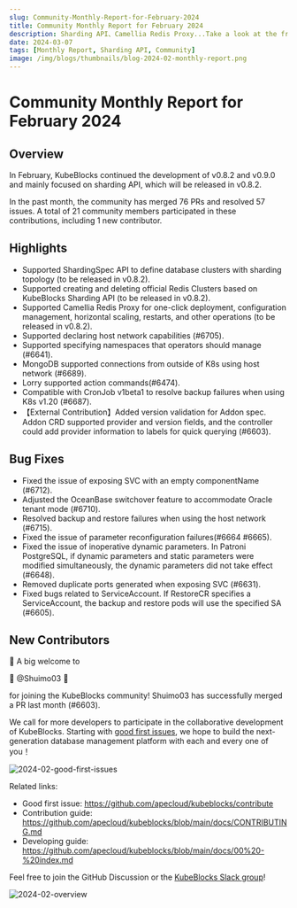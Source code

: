 ```yaml
---
slug: Community-Monthly-Report-for-February-2024
title: Community Monthly Report for February 2024
description: Sharding API、Camellia Redis Proxy...Take a look at the fresh news in the KubeBlocks Community.
date: 2024-03-07
tags: [Monthly Report, Sharding API, Community]
image: /img/blogs/thumbnails/blog-2024-02-monthly-report.png
---
```


# Community Monthly Report for February 2024

## Overview

In February, KubeBlocks continued the development of v0.8.2 and v0.9.0 and mainly focused on sharding API, which will be released in v0.8.2.

In the past month, the community has merged 76 PRs and resolved 57 issues. A total of 21 community members participated in these contributions, including 1 new contributor.

## Highlights

- Supported ShardingSpec API to define database clusters with sharding topology (to be released in v0.8.2).
- Supported creating and deleting official Redis Clusters based on KubeBlocks Sharding API (to be released in v0.8.2).
- Supported Camellia Redis Proxy for one-click deployment, configuration management, horizontal scaling, restarts, and other operations (to be released in v0.8.2).
- Supported declaring host network capabilities (#6705).
- Supported specifying namespaces that operators should manage (#6641).
- MongoDB supported connections from outside of K8s using host network (#6689).
- Lorry supported action commands(#6474).
- Compatible with CronJob v1beta1 to resolve backup failures when using K8s v1.20 (#6687).
- 【External Contribution】Added version validation for Addon spec. Addon CRD supported provider and version fields, and the controller could add provider information to labels for quick querying (#6603).

## Bug Fixes

- Fixed the issue of exposing SVC with an empty componentName (#6712).
- Adjusted the OceanBase switchover feature to accommodate Oracle tenant mode (#6710).
- Resolved backup and restore failures when using the host network (#6715).
- Fixed the issue of parameter reconfiguration failures(#6664 #6665).
- Fixed the issue of inoperative dynamic parameters. In Patroni PostgreSQL, if dynamic parameters and static parameters were modified simultaneously, the dynamic parameters did not take effect (#6648).
- Removed duplicate ports generated when exposing SVC (#6631).
- Fixed bugs related to ServiceAccount. If RestoreCR specifies a ServiceAccount, the backup and restore pods will use the specified SA (#6605).

## New Contributors

👏 A big welcome to

💙 @Shuimo03 💙

for joining the KubeBlocks community! Shuimo03 has successfully merged a PR last month (#6603).

We call for more developers to participate in the collaborative development of KubeBlocks. Starting with [good first issues](https://github.com/apecloud/kubeblocks/contribute), we hope to build the next-generation database management platform with each and every one of you！

![2024-02-good-first-issues](/img/blogs/2024-02-good-first-issues.png)

Related links:
- Good first issue: https://github.com/apecloud/kubeblocks/contribute
- Contribution guide: https://github.com/apecloud/kubeblocks/blob/main/docs/CONTRIBUTING.md
- Developing guide: https://github.com/apecloud/kubeblocks/blob/main/docs/00%20-%20index.md

Feel free to join the GitHub Discussion or the [KubeBlocks Slack group](https://join.slack.com/t/kubeblocks/shared_invite/zt-29tx52d8n-vli24S6gtD5ODJlNUqLqbQ)!

![2024-02-overview](/img/blogs/2024-02-overview.png)